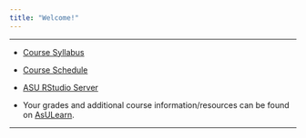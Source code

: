 ```yaml
---
title: "Welcome!"
---
```


<hr>

* [Course Syllabus](./Syllabus/SyllabusF2018.html)

* [Course Schedule](./Schedule/ScheduleF2018.html)

* [ASU RStudio Server](https://mathr.math.appstate.edu)

* Your grades and additional course information/resources can be found on [AsULearn](https://asulearn.appstate.edu/).

<hr>